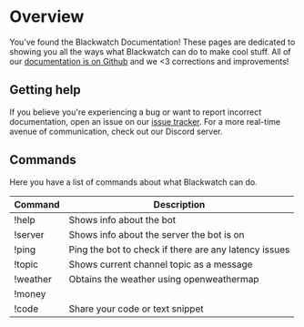# Overview

You’ve found the Blackwatch Documentation! These pages are dedicated to showing you all the ways what Blackwatch can do to make cool stuff.
All of our [documentation is on Github](https://github.com/nicxes/blackwatch-docs/) and we <3 corrections and improvements!

## Getting help

If you believe you're experiencing a bug or want to report incorrect documentation, open an issue on our [issue tracker](https://github.com/nicxes/blackwatch-docs/issues). For a more real-time avenue of communication, check out our Discord server.

## Commands

Here you have a list of commands about what Blackwatch can do.

<table>
  <thead>
    <tr>
      <th>Command</th>
      <th>Description</th>
    </tr>
  </thead>

  <tbody>
    <tr>
      <td className="code">!help</td>
      <td className="description">Shows info about the bot</td>
    </tr>
    <tr>
      <td className="code">!server</td>
      <td className="description">Shows info about the server the bot is on</td>
    </tr>
    <tr>
      <td className="code">!ping</td>
      <td className="description">Ping the bot to check if there are any latency issues</td>
    </tr>
    <tr>
      <td className="code">!topic</td>
      <td className="description">Shows current channel topic as a message</td>
    </tr>
    <tr>
      <td className="code">!weather</td>
      <td className="description">Obtains the weather using openweathermap</td>
    </tr>
    <tr>
      <td className="code">!money</td>
      <td className="description"></td>
    </tr>
    <tr>
      <td className="code">!code</td>
      <td className="description">Share your code or text snippet</td>
    </tr>
  </tbody>
</table>
